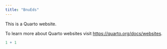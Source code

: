 ```yaml
---
title: "BnuEds"
---
```


This is a Quarto website.

To learn more about Quarto websites visit <https://quarto.org/docs/websites>.

```r
1 + 1
```
